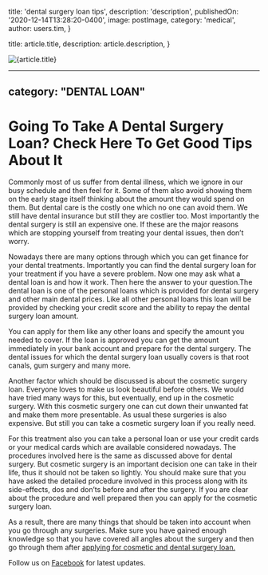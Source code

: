 
  title: 'dental surgery loan tips',
  description: 'description',
  publishedOn: '2020-12-14T13:28:20-0400',
  image: postImage,
  category: 'medical',
  author: users.tim,
}

  title: article.title,
  description: article.description,
}


<Image src={postImage} alt={article.title} />

---
category: "DENTAL LOAN"
---

# Going To Take A Dental Surgery Loan? Check Here To Get Good Tips About It

Commonly most of us suffer from dental illness, which we ignore in our busy schedule and then feel for it. Some of them also avoid showing them on the early stage itself thinking about the amount they would spend on them. But dental care is the costly one which no one can avoid them. We still have dental insurance but still they are costlier too. Most importantly the dental surgery is still an expensive one. If these are the major reasons which are stopping yourself from treating your dental issues, then don’t worry.

Nowadays there are many options through which you can get finance for your dental treatments. Importantly you can find the dental surgery loan for your treatment if you have a severe problem. Now one may ask what a dental loan is and how it work. Then here the answer to your question.The dental loan is one of the personal loans which is provided for dental surgery and other main dental prices. Like all other personal loans this loan will be provided by checking your credit score and the ability to repay the dental surgery loan amount.

You can apply for them like any other loans and specify the amount you needed to cover. If the loan is approved you can get the amount immediately in your bank account and prepare for the dental surgery. The dental issues for which the dental surgery loan usually covers is that root canals, gum surgery and many more.

Another factor which should be discussed is about the cosmetic surgery loan. Everyone loves to make us look beautiful before others. We would have tried many ways for this, but eventually, end up in the cosmetic surgery. With this cosmetic surgery one can cut down their unwanted fat and make them more presentable. As usual these surgeries is also expensive. But still you can take a cosmetic surgery loan if you really need.

For this treatment also you can take a personal loan or use your credit cards or your medical cards which are available considered nowadays. The procedures involved here is the same as discussed above for dental surgery. But cosmetic surgery is an important decision one can take in their life, thus it should not be taken so lightly. You should make sure that you have asked the detailed procedure involved in this process along with its side-effects, dos and don’ts before and after the surgery. If you are clear about the procedure and well prepared then you can apply for the cosmetic surgery loan.

As a result, there are many things that should be taken into account when you go through any surgeries. Make sure you have gained enough knowledge so that you have covered all angles about the surgery and then go through them after [applying for cosmetic and dental surgery loan.](https://medical.tlc.com.au/cosmetic-surgery/)

Follow us on [Facebook](https://www.facebook.com/totallifestylecredit/) for latest updates.
